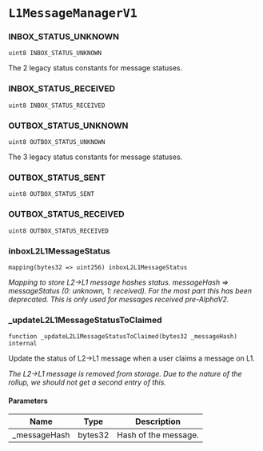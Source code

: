 # `L1MessageManagerV1`

### INBOX_STATUS_UNKNOWN

```solidity
uint8 INBOX_STATUS_UNKNOWN
```

The 2 legacy status constants for message statuses.

### INBOX_STATUS_RECEIVED

```solidity
uint8 INBOX_STATUS_RECEIVED
```

### OUTBOX_STATUS_UNKNOWN

```solidity
uint8 OUTBOX_STATUS_UNKNOWN
```

The 3 legacy status constants for message statuses.

### OUTBOX_STATUS_SENT

```solidity
uint8 OUTBOX_STATUS_SENT
```

### OUTBOX_STATUS_RECEIVED

```solidity
uint8 OUTBOX_STATUS_RECEIVED
```

### inboxL2L1MessageStatus

```solidity
mapping(bytes32 => uint256) inboxL2L1MessageStatus
```

_Mapping to store L2->L1 message hashes status.
messageHash => messageStatus (0: unknown, 1: received).
For the most part this has been deprecated. This is only used for messages received pre-AlphaV2._

### _updateL2L1MessageStatusToClaimed

```solidity
function _updateL2L1MessageStatusToClaimed(bytes32 _messageHash) internal
```

Update the status of L2->L1 message when a user claims a message on L1.

_The L2->L1 message is removed from storage.
Due to the nature of the rollup, we should not get a second entry of this._

#### Parameters

| Name | Type | Description |
| ---- | ---- | ----------- |
| _messageHash | bytes32 | Hash of the message. |

